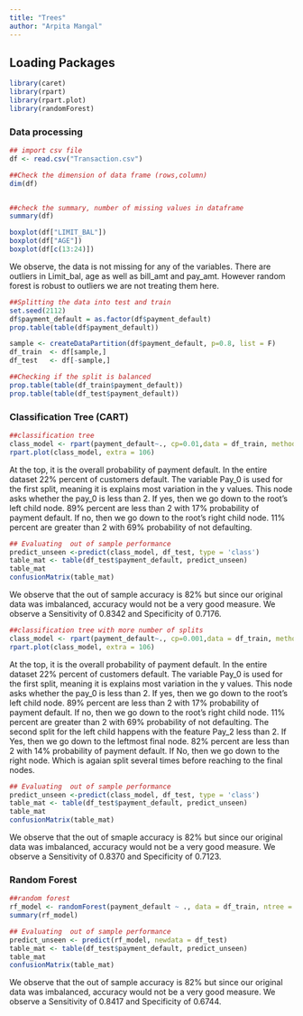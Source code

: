 ```yaml
---
title: "Trees"
author: "Arpita Mangal"
---
```


## Loading Packages

```r
library(caret)
library(rpart)
library(rpart.plot)
library(randomForest)
```

### Data processing 

```r
## import csv file
df <- read.csv("Transaction.csv")

##Check the dimension of data frame (rows,column)
dim(df)


##check the summary, number of missing values in dataframe
summary(df)

boxplot(df["LIMIT_BAL"])
boxplot(df["AGE"])
boxplot(df[c(13:24)])
```

We observe, the data is not missing for any of the variables. There are outliers in Limit_bal, age as well as bill_amt and pay_amt. However random forest is robust to outliers we are not treating them here.  

```r
##Splitting the data into test and train
set.seed(2112)
df$payment_default = as.factor(df$payment_default)
prop.table(table(df$payment_default))

sample <- createDataPartition(df$payment_default, p=0.8, list = F)
df_train  <- df[sample,]
df_test   <- df[-sample,]

##Checking if the split is balanced
prop.table(table(df_train$payment_default))
prop.table(table(df_test$payment_default))
```


### Classification Tree (CART)

```r
##classification tree
class_model <- rpart(payment_default~., cp=0.01,data = df_train, method = 'class')
rpart.plot(class_model, extra = 106)
```

At the top, it is the overall probability of payment default. In the entire dataset 22% percent of customers default.
The variable Pay_0 is used for the first split, meaning it is explains most variation in the  y values.  This node asks whether the pay_0 is less than 2. If yes, then we go down to the root’s left child node. 89% percent are less than 2 with 17% probability of payment default. If no, then we go down to the root’s right child node. 11% percent are greater than 2 with 69% probability of not defaulting.      

```r

## Evaluating  out of sample performance
predict_unseen <-predict(class_model, df_test, type = 'class')
table_mat <- table(df_test$payment_default, predict_unseen)
table_mat
confusionMatrix(table_mat)
```

We observe that the out of sample accuracy is 82% but since our original data was imbalanced, accuracy would not be a very good measure. We observe a Sensitivity of  0.8342 and Specificity of 0.7176. 

```r
##classification tree with more number of splits
class_model <- rpart(payment_default~., cp=0.001,data = df_train, method = 'class')
rpart.plot(class_model, extra = 106)
```

At the top, it is the overall probability of payment default. In the entire dataset 22% percent of customers default.
The variable Pay_0 is used for the first split, meaning it is explains most variation in the  y values.  This node asks whether the pay_0 is less than 2. If yes, then we go down to the root’s left child node. 89% percent are less than 2 with 17% probability of payment default. If no, then we go down to the root’s right child node. 11% percent are greater than 2 with 69% probability of not defaulting. The  second split for the left child happens with the feature Pay_2 less than 2. If Yes, then we go down to the leftmost final node. 82% percent are less than 2 with 14% probability of payment default. If No, then we go down to the right node. Which is agaian split several times before reaching to the  final nodes.        

```r
## Evaluating  out of sample performance
predict_unseen <-predict(class_model, df_test, type = 'class')
table_mat <- table(df_test$payment_default, predict_unseen)
table_mat
confusionMatrix(table_mat)
```

We observe that the out of smaple accuracy is 82% but since our original data was imbalanced, accuracy would not be a very good measure. We observe a Sensitivity of 0.8370 and Specificity of 0.7123.  

### Random Forest

```r
##random forest
rf_model <- randomForest(payment_default ~ ., data = df_train, ntree = 500)
summary(rf_model)

## Evaluating  out of sample performance
predict_unseen <- predict(rf_model, newdata = df_test)
table_mat <- table(df_test$payment_default, predict_unseen)
table_mat
confusionMatrix(table_mat)
```

We observe that the out of sample accuracy is 82% but since our original data was imbalanced, accuracy would not be a very good measure. We observe a Sensitivity of 0.8417 and Specificity of 0.6744.  
